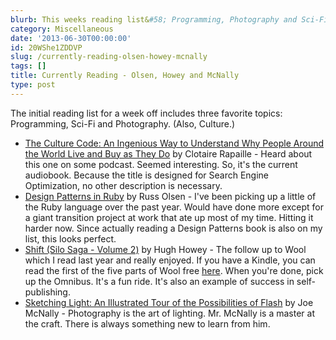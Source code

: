 ```yaml
---
blurb: This weeks reading list&#58; Programming, Photography and Sci-Fi.
category: Miscellaneous
date: '2013-06-30T00:00:00'
id: 20WShe1ZDDVP
slug: /currently-reading-olsen-howey-mcnally
tags: []
title: Currently Reading - Olsen, Howey and McNally
type: post
---
```


The initial reading list for a week off includes three favorite topics: Programming, Sci-Fi and Photography. (Also, Culture.)

- [The Culture Code: An Ingenious Way to Understand Why People Around the World Live and Buy as They Do][cc] by Clotaire Rapaille - Heard about this one on some podcast. Seemed interesting. So, it's the current audiobook. Because the title is designed for Search Engine Optimization, no other description is necessary.
- [Design Patterns in Ruby][dpr] by Russ Olsen - I've been picking up a little of the Ruby language over the past year. Would have done more except for a giant transition project at work that ate up most of my time. Hitting it harder now. Since actually reading a Design Patterns book is also on my list, this looks perfect. 
- [Shift (Silo Saga - Volume 2)][silo] by Hugh Howey - The follow up to Wool which I read last year and really enjoyed. If you have a Kindle, you can read the first of the five parts of Wool free [here][wool]. When you're done, pick up the Omnibus. It's a fun ride. It's also an example of success in self-publishing. 
- [Sketching Light: An Illustrated Tour of the Possibilities of Flash][sl] by Joe McNally - Photography is the art of lighting. Mr. McNally is a master at the craft. There is always something new to learn from him.




[dpr]: http://www.amazon.com/gp/product/0321490452/ref=as_li_ss_tl?ie=UTF8&camp=1789&creative=390957&creativeASIN=0321490452&linkCode=as2&tag=tioa-20
[sl]: http://www.amazon.com/gp/product/0321700902/ref=as_li_ss_tl?ie=UTF8&camp=1789&creative=390957&creativeASIN=0321700902&linkCode=as2&tag=tioa-20
[silo]: http://www.amazon.com/gp/product/1481983555/ref=as_li_ss_tl?ie=UTF8&camp=1789&creative=390957&creativeASIN=1481983555&linkCode=as2&tag=tioa-20
[wool]: http://www.amazon.com/gp/product/B005FC52L0/ref=as_li_ss_tl?ie=UTF8&camp=1789&creative=390957&creativeASIN=B005FC52L0&linkCode=as2&tag=tioa-20
[cc]: http://www.amazon.com/gp/product/0767920570/ref=as_li_ss_tl?ie=UTF8&camp=1789&creative=390957&creativeASIN=0767920570&linkCode=as2&tag=tioa-20